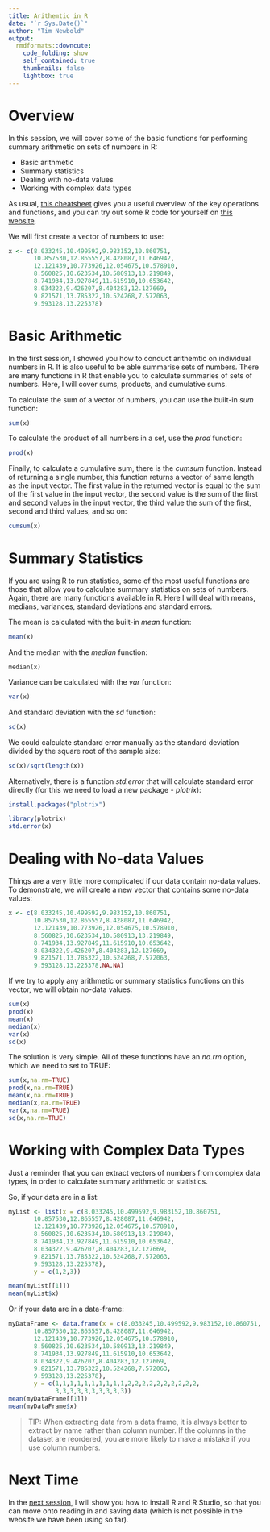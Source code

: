 ```yaml
---
title: Arithemtic in R
date: "`r Sys.Date()`"
author: "Tim Newbold"
output:
  rmdformats::downcute:
    code_folding: show
    self_contained: true
    thumbnails: false
    lightbox: true
---
```

  
# Overview
  
In this session, we will cover some of the basic functions for performing summary arithmetic on sets of numbers in R:
  
* Basic arithmetic
* Summary statistics
* Dealing with no-data values
* Working with complex data types

As usual, <a href="https://iqss.github.io/dss-workshops/R/Rintro/base-r-cheat-sheet.pdf" target="_blank">this cheatsheet</a> gives you a useful overview of the key operations and functions, and you can try out some R code for yourself on <a href="https://rdrr.io/snippets/" target="_blank">this website</a>.

We will first create a vector of numbers to use:

```r
x <- c(8.033245,10.499592,9.983152,10.860751,
       10.857530,12.865557,8.428087,11.646942,
       12.121439,10.773926,12.054675,10.578910,
       8.560825,10.623534,10.580913,13.219849,
       8.741934,13.927849,11.615910,10.653642,
       8.034322,9.426207,8.404283,12.127669,
       9.821571,13.785322,10.524268,7.572063,
       9.593128,13.225378)
```

# Basic Arithmetic

In the first session, I showed you how to conduct arithemtic on individual numbers in R. It is also useful to be able summarise sets of numbers. There are many functions in R that enable you to calculate summaries of sets of numbers. Here, I will cover sums, products, and cumulative sums.

To calculate the sum of a vector of numbers, you can use the built-in _sum_ function:

```r
sum(x)
```

To calculate the product of all numbers in a set, use the _prod_ function:

```r
prod(x)
```

Finally, to calculate a cumulative sum, there is the _cumsum_ function. Instead of returning a single number, this function returns a vector of same length as the input vector. The first value in the returned vector is equal to the sum of the first value in the input vector, the second value is the sum of the first and second values in the input vector, the third value the sum of the first, second and third values, and so on:

```r
cumsum(x)
```

# Summary Statistics

If you are using R to run statistics, some of the most useful functions are those that allow you to calculate summary statistics on sets of numbers. Again, there are many functions available in R. Here I will deal with means, medians, variances, standard deviations and standard errors.

The mean is calculated with the built-in _mean_ function:

```r
mean(x)
```

And the median with the _median_ function:

```{r.echo=TRUE,results=TRUE}
median(x)
```

Variance can be calculated with the _var_ function:

```r
var(x)
```

And standard deviation with the _sd_ function:

```r
sd(x)
```

We could calculate standard error manually as the standard deviation divided by the square root of the sample size:

```r
sd(x)/sqrt(length(x))
```

Alternatively, there is a function _std.error_ that will calculate standard error directly (for this we need to load a new package - _plotrix_):

```r
install.packages("plotrix")
```

```r
library(plotrix)
std.error(x)
```

# Dealing with No-data Values

Things are a very little more complicated if our data contain no-data values. To demonstrate, we will create a new vector that contains some no-data values:

```r
x <- c(8.033245,10.499592,9.983152,10.860751,
       10.857530,12.865557,8.428087,11.646942,
       12.121439,10.773926,12.054675,10.578910,
       8.560825,10.623534,10.580913,13.219849,
       8.741934,13.927849,11.615910,10.653642,
       8.034322,9.426207,8.404283,12.127669,
       9.821571,13.785322,10.524268,7.572063,
       9.593128,13.225378,NA,NA)
```

If we try to apply any arithmetic or summary statistics functions on this vector, we will obtain no-data values:

```r
sum(x)
prod(x)
mean(x)
median(x)
var(x)
sd(x)
```

The solution is very simple. All of these functions have an _na.rm_ option, which we need to set to TRUE:

```r
sum(x,na.rm=TRUE)
prod(x,na.rm=TRUE)
mean(x,na.rm=TRUE)
median(x,na.rm=TRUE)
var(x,na.rm=TRUE)
sd(x,na.rm=TRUE)
```

# Working with Complex Data Types

Just a reminder that you can extract vectors of numbers from complex data types, in order to calculate summary arithmetic or statistics.

So, if your data are in a list:

```r
myList <- list(x = c(8.033245,10.499592,9.983152,10.860751,
       10.857530,12.865557,8.428087,11.646942,
       12.121439,10.773926,12.054675,10.578910,
       8.560825,10.623534,10.580913,13.219849,
       8.741934,13.927849,11.615910,10.653642,
       8.034322,9.426207,8.404283,12.127669,
       9.821571,13.785322,10.524268,7.572063,
       9.593128,13.225378),
       y = c(1,2,3))

mean(myList[[1]])
mean(myList$x)
```

Or if your data are in a data-frame:

```r
myDataFrame <- data.frame(x = c(8.033245,10.499592,9.983152,10.860751,
       10.857530,12.865557,8.428087,11.646942,
       12.121439,10.773926,12.054675,10.578910,
       8.560825,10.623534,10.580913,13.219849,
       8.741934,13.927849,11.615910,10.653642,
       8.034322,9.426207,8.404283,12.127669,
       9.821571,13.785322,10.524268,7.572063,
       9.593128,13.225378),
       y = c(1,1,1,1,1,1,1,1,1,1,2,2,2,2,2,2,2,2,2,2,
             3,3,3,3,3,3,3,3,3,3))
mean(myDataFrame[[1]])
mean(myDataFrame$x)
```

> TIP: When extracting data from a data frame, it is always better to extract by name rather than column number. If the columns in the dataset are reordered, you are more likely to make a mistake if you use column numbers.

# Next Time

In the <a href="InstallingR.html">next session</a>, I will show you how to install R and R Studio, so that you can move onto reading in and saving data (which is not possible in the website we have been using so far).
